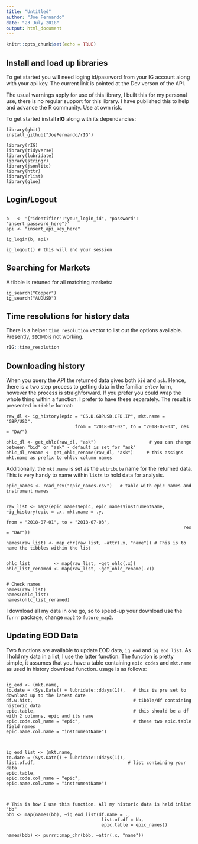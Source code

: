 ```yaml
---
title: "Untitled"
author: "Joe Fernando"
date: "23 July 2018"
output: html_document
---
```


```r
knitr::opts_chunk$set(echo = TRUE)
```

## Install and load up libraries

To get started you will need loging id/password from your IG account along with your api key. The current link is pointed at the Dev verson of the API.

The usual warnings apply for use of this library, I built this for my personal use, there is no regular support for this library. I have published this to help and advance the R community. Use at own risk.


To get started install **rIG** along with its dependancies: 

```{}
library(ghit)
install_github("JoeFernando/rIG")

library(rIG)
library(tidyverse)
library(lubridate)
library(stringr)
library(jsonlite)
library(httr)
library(rlist)
library(glue)
```



## Login/Logout

```{}

b   <- '{"identifier":"your_login_id", "password": "insert_password_here"}'
api <- "insert_api_key_here"

ig_login(b, api) 

ig_logout() # this will end your session

```



## Searching for Markets

A tibble is retuned for all matching markets:

```{}
ig_search("Copper")
ig_search("AUDUSD")
```



## Time resolutions for history data

There is a helper `time_resolution` vector to list out the options available. Presently, `SECOND`is not working.

```r

rIG::time_resolution

```



## Downloading history

When you query the API the returned data gives both `bid` and `ask`. Hence, there is a two step process to getting data in the familiar `ohlcv` form, however the process is straighforward. If you prefer you could wrap the whole thing within a function. I prefer to have these separately. The result is presented in `tibble` format:

```{}
raw_dl <- ig_history(epic = "CS.D.GBPUSD.CFD.IP", mkt.name = "GBP/USD", 
                          from = "2018-07-02", to = "2018-07-03", res = "DAY")

ohlc_dl <- get_ohlc(raw_dl, "ask")                    # you can change between "bid" or "ask" - default is set for "ask"
ohlc_dl_rename <- get_ohlc_rename(raw_dl, "ask")     # this assigns mkt.name as prefix to ohlcv column names

```



Additionally, the `mkt.name` is set as the `attribute` name for the returned data. This is very handy to name within  `lists` to hold data for analysis. 

``` {}
epic_names <- read_csv("epic_names.csv")   # table with epic names and instrument names


raw_list <- map2(epic_names$epic, epic_names$instrumentName, ~ig_history(epic = .x, mkt.name = .y,
                                                                   from = "2018-07-01", to = "2018-07-03", 
                                                                   res = "DAY"))

names(raw_list) <- map_chr(raw_list, ~attr(.x, "name")) # This is to name the tibbles within the list


ohlc_list         <- map(raw_list, ~get_ohlc(.x))
ohlc_list_renamed <- map(raw_list, ~get_ohlc_rename(.x))  


# Check names
names(raw_list)
names(ohlc_list)
names(ohlc_list_renamed)
```


I download all my data in one go, so to speed-up your download use the `furrr` package, change `map2` to `future_map2`.

## Updating EOD Data
Two functions are available to update EOD data, `ig_eod` and `ig_eod_list`. As I hold my data in a list, I use the latter function. The function is pretty simple, it assumes that you have a table containing `epic codes` and `mkt.name` as used in history download function. usage is as follows:


```{}

ig_eod <- (mkt.name,
to.date = (Sys.Date() + lubridate::ddays(1)),   # this is pre set to download up to the latest date
df.w.hist,                                      # tibble/df containing historic data
epic.table,                                     # this should be a df with 2 columns, epic and its name
epic.code.col_name = "epic",                    # these two epic.table field names 
epic.name.col.name = "instrumentName")



ig_eod_list <- (mkt.name,
to.date = (Sys.Date() + lubridate::ddays(1)),
list.of.df,                                   # list containing your data
epic.table,
epic.code.col_name = "epic",
epic.name.col.name = "instrumentName")



# This is how I use this function. All my historic data is held inlist "bb"
bbb <- map(names(bb), ~ig_eod_list(df.name = ., 
                                    list.of.df = bb,
                                    epic.table = epic_names))

names(bbb) <- purrr::map_chr(bbb, ~attr(.x, "name"))

```
